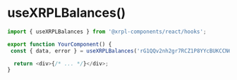# useXRPLBalances()

```js
import { useXRPLBalances } from '@xrpl-components/react/hooks';

export function YourComponent() {
 const { data, error } = useXRPLBalances('rG1QQv2nh2gr7RCZ1P8YYcBUKCCN633jCn');

  return <div>{/* ... */}</div>;
}
```
